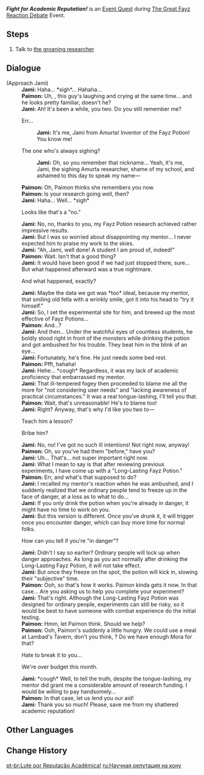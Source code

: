 {{Quest Infobox
|id            = 73530
|image         = Event Quest Fight for Academic Reputation!.png
|type          = World
|event_name    = Fayz Trials/2024-03-22
|requirement   = 
|characters    = Jami; Paimon; Traveler
|startLocation = [[Gandha Hill]], [[Sumeru]]
|region        = Sumeru
|area          = Lokapala Jungle
|subarea       = Gandha Hill
|next          = Report the Experimental Data
|rewards       = Mora*10,000;Adventurer's Experience*4
|otherRewards  = 
* Unlocks [[The Great Fayz Reaction Debate]] Event.
}}
'''''Fight for Academic Reputation!''''' is an [[Event Quest]] during [[The Great Fayz Reaction Debate]] Event.

==Steps==
# Talk to [[Jami|the groaning researcher]]

==Dialogue==
{{Quest Description|You meet a familiar-looking researcher sighing by the side of the road. Go ask him what's wrong.}}
{{Dialogue Start}}
;(Approach Jami)
:'''Jami:''' Haha... *sigh*... Hahaha...
:'''Paimon:''' Uh, {{Traveler}}, this guy's laughing and crying at the same time... and he looks pretty familiar, doesn't he?
:'''Jami:''' Ah! It's been a while, you two. Do you still remember me?
:{{DIcon}} Err...
::'''Jami:''' It's me, Jami from Amurta! Inventor of the Fayz Potion! You know me!
:{{DIcon}} The one who's always sighing?
::'''Jami:''' Oh, so you remember that nickname... Yeah, it's me, Jami, the sighing Amurta researcher, shame of my school, and ashamed to this day to speak my name&mdash;
:'''Paimon:''' Oh, Paimon thinks she remembers you now.
:'''Paimon:''' Is your research going well, then?
:'''Jami:''' Haha... Well... *sigh*
:{{DIcon}} Looks like that's a "no."
:'''Jami:''' No, no, thanks to you, my Fayz Potion research achieved rather impressive results.
:'''Jami:''' But I was so worried about disappointing my mentor... I never expected him to praise my work to the skies.
:'''Jami:''' "Ah, Jami, well done! A student I am proud of, indeed!"
:'''Paimon:''' Wait. Isn't that a good thing?
:'''Jami:''' It would have been good if we had just stopped there, sure... But what happened afterward was a true nightmare.
:{{DIcon}} And what happened, exactly?
:'''Jami:''' Maybe the data we got was *too* ideal, because my mentor, that smiling old fella with a wrinkly smile, got it into his head to "try it himself."
:'''Jami:''' So, I set the experimental site for him, and brewed up the most effective of Fayz Potions...
:'''Paimon:''' And...?
:'''Jami:''' And then... Under the watchful eyes of countless students, he boldly stood right in front of the monsters while drinking the potion and got ambushed for his trouble. They beat him in the blink of an eye...
:'''Jami:''' Fortunately, he's fine. He just needs some bed rest.
:'''Paimon:''' Pfft, hahaha!
:'''Jami:''' Hehe... *cough* Regardless, it was my lack of academic proficiency that embarrassed my mentor.
:'''Jami:''' That ill-tempered fogey then proceeded to blame me all the more for "not considering user needs" and "lacking awareness of practical circumstances." It was a real tongue-lashing, I'll tell you that.
:'''Paimon:''' Wait, that's unreasonable! He's to blame too!
:'''Jami:''' Right? Anyway, that's why I'd like you two to&mdash;
:{{DIcon}} Teach him a lesson?
:{{DIcon}} Bribe him?
:'''Jami:''' No, no! I've got no such ill intentions! Not right now, anyway!
:'''Paimon:''' Oh, so you've had them "before," have you?
:'''Jami:''' Uh... That's... not super important right now.
:'''Jami:''' What I mean to say is that after reviewing previous experiments, I have come up with a "Long-Lasting Fayz Potion."
:'''Paimon:''' Err, and what's that supposed to do?
:'''Jami:''' I recalled my mentor's reaction when he was ambushed, and I suddenly realized that we ordinary people tend to freeze up in the face of danger, at a loss as to what to do...
:'''Jami:''' If you only drink the potion when you're already in danger, it might have no time to work on you.
:'''Jami:''' But this version is different. Once you've drunk it, it will trigger once you encounter danger, which can buy more time for normal folks.
:{{DIcon}} How can you tell if you're "in danger"?
:'''Jami:''' Didn't I say so earlier? Ordinary people will lock up when danger approaches. As long as you act normally after drinking the Long-Lasting Fayz Potion, it will not take effect.
:'''Jami:''' But once they freeze on the spot, the potion will kick in, slowing their "subjective" time.
:'''Paimon:''' Ooh, so that's how it works. Paimon kinda gets it now. In that case... Are you asking us to help you complete your experiment?
:'''Jami:''' That's right. Although the Long-Lasting Fayz Potion was designed for ordinary people, experiments can still be risky, so it would be best to have someone with combat experience do the initial testing.
:'''Paimon:''' Hmm, let Paimon think. Should we help?
:'''Paimon:''' Ooh, Paimon's suddenly a little hungry. We could use a meal at Lambad's Tavern, don't you think, {{Traveler}}? Do we have enough Mora for that?
:{{DIcon}} Hate to break it to you...
:{{DIcon}} We're over budget this month.
:'''Jami:''' *cough* Well, to tell the truth, despite the tongue-lashing, my mentor did grant me a considerable amount of research funding. I would be willing to pay handsomely...
:'''Paimon:''' In that case, let us lend you our aid!
:'''Jami:''' Thank you so much! Please, save me from my shattered academic reputation!
{{Dialogue End}}

==Other Languages==
{{Other Languages
|en       = Fight for Academic Reputation!
|zhs      = 为学术声誉而战
|zhs_rm   = 
|zht      = 為學術聲譽而戰
|zht_rm   = 
|zh_tl    = 
|ja       = 学術的名誉のために戦おう
|ja_rm    = Gakujutsuteki Meiyo no Tame ni Tatakaou!
|ja_tl    = Let's Fight for Academic Reputation!
|ko       = 학술 명예를 위하여
|ko_rm    = 
|ko_tl    = 
|es       = La batalla por la reputación académica
|es_tl    = The Battle for Academic Reputation
|fr       = Lutte pour la réputation académique !
|fr_tl    = Fight for Academic Reputation!
|ru       = Научная репутация на кону
|ru_tl    = Scientific Reputation at Stake
|th       = สู้เพื่อเกียรติยศของวิชาการ
|th_rm    = 
|th_tl    = 
|vi       = Đấu Tranh Vì Danh Tiếng Học Thuật
|vi_tl    = 
|de       = Ein Kampf um den akademischen Ruf
|de_tl    = A Fight for Academic Reputation
|id       = Bertempur demi Kemuliaan Akademis
|id_tl    = Fight for the Glory of Academics
|pt       = Lute por Reputação Acadêmica!
|pt_tl    = 
|tr       = Akademik İtibar İçin Savaş!
|tr_tl    = 
|it       = Lotta per la reputazione accademica!
|it_tl    = 
}}

==Change History==
{{Change History|4.5}}

[[pt-br:Lute por Reputação Acadêmica!]]
[[ru:Научная репутация на кону]]
